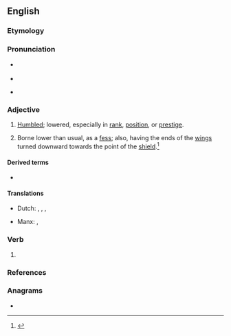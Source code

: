 ==English==

===Etymology===
{{suffix|en|abase|ed}}

===Pronunciation===
* {{a|RP}} {{IPA|en|/əˈbeɪst/}}
* {{audio|en|LL-Q1860 (eng)-Vealhurl-abased.wav|Audio (RP)}}
* {{a|GenAm}} {{IPA|en|/əˈbeɪst/}}

===Adjective===
{{en-adj}}

# [[humbled|Humbled]]; lowered, especially in [[rank]], [[position]], or [[prestige]].
# {{lb|en|heraldry}} Borne lower than usual, as a [[fess]]; also, having the ends of the [[wing]]s turned downward towards the point of the [[shield]].<ref>{{R:MW3 1976|page=2}}</ref>

====Derived terms====
* {{l|en|abasedness}}

====Translations====
{{trans-top|humbled}}
* Dutch: {{t+|nl|verlaagd}}, {{t+|nl|vernederd}}, {{t+|nl|gekleineerd}},
{{trans-mid}}
* Manx: {{t|gv|injillit}}, {{t|gv|imlit}}
{{trans-bottom}}

===Verb===
{{head|en|verb form}}

# {{en-past of|abase}}

===References===
<references/>

===Anagrams===
* {{anagrams|en|a=aabdes|Baades}}